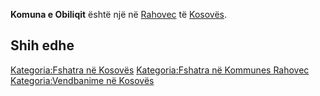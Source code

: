 {{Fshat në 
 | Emri                = Komuna e Obiliqit
 | EmriAlt                = 
 | NAME_SHORT_FORM=      Obiliq
 | NAME_GENERIC=      Komuna
 | NAME_SORT_NAME_RO=      KOMUNAEOBILIQIT
 | FULL_NAME_RO = Komuna e Obiliqit
 | FULL_NAME_ND_RO=Komuna e Obiliqit
 | SORT_NAME_RG=OBILIQIT KOMUNAE
 | FULL_NAME_RG=Obiliqit, Komuna e
 | FULL_NAME_ND_RG=Obiliqit, Komuna e
 | SRP_NAME_SHORT_FORM=      
 | SRP_NAME_GENERIC=      
 | SRP_NAME_SORT_NAME_RO=      
 | SRP_FULL_NAME_RO = 
 | SRP_FULL_NAME_ND_RO=
 | SRP_SORT_NAME_RG=
 | SRP_FULL_NAME_RG=
 | SRP_FULL_NAME_ND_RG=
 | Emri (Rasa dhanore) = 
 | Figura              = 
 | Shteti              = Kosovo
 | Komuna              = Rahovec
 | Kodi postar         = 
 | Sipërfaqja          = 

 | Popullsia           = 

 | Regj. i popullsisë  = 
 | Dend. e popullsisë  = 
 | Faqja zyrtare       = 
 <!--- Koordinatat ----> 
 | Gjerësia            = 42.683333
 | Gjatësia            = 21.033333
 | Lartësia            = 
}}
'''Komuna e Obiliqit''' është një [[]] në [[Rahovec]] të [[Kosovës]].

<!-- == Gjeografia == -->
<!-- == Historia == -->
<!-- == Demografia == -->
== Shih edhe ==
{{Komuna Rahovec}}
{{Kosovo-Administrata-Cung}}

[[Kategoria:Fshatra në Kosovës]]
[[Kategoria:Fshatra në Kommunes Rahovec]]
[[Kategoria:Vendbanime në Kosovës]]